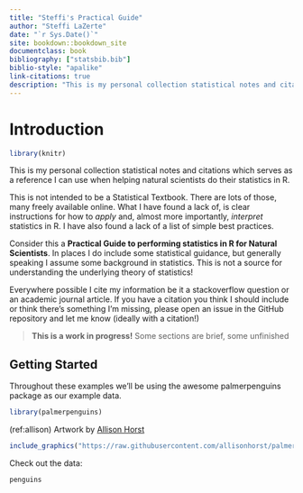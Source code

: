 ```yaml
--- 
title: "Steffi's Practical Guide"
author: "Steffi LaZerte"
date: "`r Sys.Date()`"
site: bookdown::bookdown_site
documentclass: book
bibliography: ["statsbib.bib"]
biblio-style: "apalike"
link-citations: true
description: "This is my personal collection statistical notes and citations which serves as a reference I can use when helping natural scientists do their statistics in R."
---
```


# Introduction {#intro}

```r
library(knitr)
```


This is my personal collection statistical notes and citations which 
serves as a reference I can use when helping natural scientists do their statistics in R.

This is not intended to be a Statistical Textbook. There are lots of those, 
many freely available online. What I have found a lack of, is clear instructions
for how to *apply* and, almost more importantly, *interpret* statistics in R.
I have also found a lack of a list of simple best practices.

Consider this a **Practical Guide to performing statistics in R for Natural Scientists**.
In places I do include some statistical guidance, but generally speaking I assume
some background in statistics. This is not a source for understanding the underlying 
theory of statistics!

Everywhere possible I cite my information be it a stackoverflow question or an
academic journal article. 
If you have a citation you think I should include or think there's something I'm missing, 
please open an issue in the GitHub repository and let me know (ideally with a citation!)

> **This is a work in progress!** Some sections are brief, some unfinished

## Getting Started

Throughout these examples we'll be using the awesome palmerpenguins package as our example data.

```r
library(palmerpenguins)
```

(ref:allison) Artwork by [Allison Horst](https://github.com/allisonhorst/stats-illustrations)

```r
include_graphics("https://raw.githubusercontent.com/allisonhorst/palmerpenguins/master/man/figures/lter_penguins.png")
```

Check out the data:

```r
penguins
```

